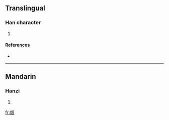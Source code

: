 ==Translingual==

===Han character===
{{Han char|rn=86|rad=火|as=09|sn=13|four=|canj=火竹弓戈 (FHNI)}}

# {{defn|Han|sort=火09}}

====References====
* {{Han ref|kx=0676.010|dkj=19175|dj=1087.060|hdz=32219.060|uh=7148|ud=29000}}

----

==Mandarin==

===Hanzi===
{{cmn-hanzi|pin=[[fèng]] ([[feng4]]), [[làn]] ([[lan4]])|wg=feng<sup>4</sup>, lan<sup>4</sup>}}

# {{defn|Mandarin|sort=火09}}

[[fr:煈]]